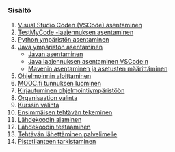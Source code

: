 ### Sisältö
1. [Visual Studio Coden (VSCode) asentaminen](#VSCoden-asentaminen)
2. [TestMyCode -laajennuksen asentaminen](#TestMyCode-asentaminen)
3. [Python ympäristön asentaminen](#python-asentaminen)
4. [Java ympäristön asentaminen](#javan-asentaminen)
    * [Javan asentaminen](#adopt-open-jdk)
    * [Java laajennuksen asentaminen VSCode:n](#java-laajennus)
    * [Mavenin asentaminen ja asetusten määrittäminen](#maven-ja-asetukset)
5. [Ohjelmoinnin aloittaminen](#ohjelmoinnin-aloittaminen)
6. [MOOC.fi tunnuksen luominen](#mooc.fi-tunnuksen-luominen)
7. [Kirjautuminen ohjelmointiympäristöön](#kirjautuminen-ohjelmointiympäristöön)
8. [Organisaation valinta](#organisaation-valinta)
9. [Kurssin valinta](#kurssin-valinta)
10. [Ensimmäisen tehtävän tekeminen](#ensimmäisen-tehtävän-tekeminen)
11. [Lähdekoodin ajaminen](#lähdekoodin-ajaminen)
12. [Lähdekoodin testaaminen](#lähdekoodin-testaaminen)
13. [Tehtävän lähettäminen palvelimelle](#tehtävän-lähettäminen-palvelimelle)
14. [Pistetilanteen tarkistaminen](#pistetilanteen-tarkistaminen)